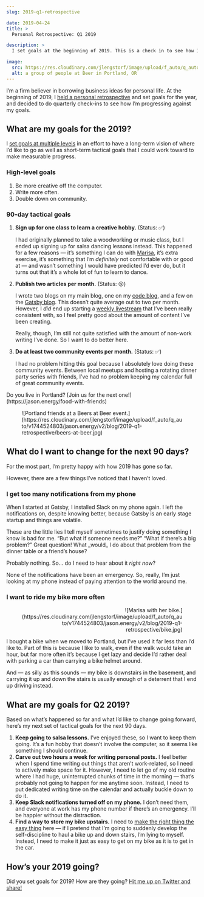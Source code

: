 ```yaml
---
slug: 2019-q1-retrospective

date: 2019-04-24
title: >
  Personal Retrospective: Q1 2019

description: >
  I set goals at the beginning of 2019. This is a check in to see how I’m doing, what I should keep up, and what I should change to make sure I get where I want to go.

image:
  src: https://res.cloudinary.com/jlengstorf/image/upload/f_auto/q_auto/v1744524803/jason.energy/v2/blog/2019-q1-retrospective/beers-at-beer.jpg
  alt: a group of people at Beer in Portland, OR
---
```



I’m a firm believer in borrowing business ideas for personal life. At the beginning of 2019, I [held a personal retrospective](/2018-personal-retrospective/) and set goals for the year, and decided to do quarterly check-ins to see how I’m progressing against my goals.

## What are my goals for the 2019?

I [set goals at multiple levels](/level-setting/) in an effort to have a long-term vision of where I’d like to go as well as short-term tactical goals that I could work toward to make measurable progress.

### High-level goals

1. Be more creative off the computer.
2. Write more often.
3. Double down on community.

### 90-day tactical goals

1.  **Sign up for one class to learn a creative hobby.** (Status: ✅)

    I had originally planned to take a woodworking or music class, but I ended up signing up for salsa dancing lessons instead. This happened for a few reasons — it’s something I can do with [Marisa](https://marisamorby.com), it’s extra exercise, it’s something that I’m _definitely_ not comfortable with or good at — and wasn’t something I would have predicted I’d ever do, but it turns out that it’s a whole lot of fun to learn to dance.

2.  **Publish two articles per month.** (Status: 😕)

    I wrote two blogs on my main blog, one on my [code blog](https://codetv.link/lwj), and a few on the [Gatsby blog](https://www.gatsbyjs.org/contributors/jason-lengstorf/). This doesn’t quite average out to two per month. However, I _did_ end up starting a [weekly livestream](https://twitch.tv/jlengstorf) that I’ve been really consistent with, so I feel pretty good about the amount of content I’ve been creating.

    Really, though, I’m still not quite satisfied with the amount of non-work writing I’ve done. So I want to do better here.

3.  **Do at least two community events per month.** (Status: ✅)

    I had no problem hitting this goal because I absolutely love doing these <Fn id="beers">community events.</Fn> Between local meetups and hosting a rotating dinner party series with friends, I’ve had no problem keeping my calendar full of great community events.

<FnText id="beers">
  Do you live in Portland? [Join us for the next one!](https://jason.energy/food-with-friends)
</FnText>

<Figure
  caption="A group of Portland friends at a “Beers at Beer” event."
  credit="Jason Lengstorf"
>
  ![Portland friends at a Beers at Beer event.](https://res.cloudinary.com/jlengstorf/image/upload/f_auto/q_auto/v1744524803/jason.energy/v2/blog/2019-q1-retrospective/beers-at-beer.jpg)
</Figure>

## What do I want to change for the next 90 days?

For the most part, I’m pretty happy with how 2019 has gone so far.

However, there are a few things I’ve noticed that I haven’t loved.

### I get too many notifications from my phone

When I started at Gatsby, I installed Slack on my phone again. I left the notifications on, despite knowing better, because <Fn id="lies">Gatsby is an early stage startup and things are volatile.</Fn>

<FnText id="lies">
  These are the little lies I tell myself sometimes to justify doing something I know is bad for me. “But what if someone needs me?” “What if there’s a big problem?” Great question! What _would_ I do about that problem from the dinner table or a friend’s house?

  Probably nothing. So... do I need to hear about it _right now_?
</FnText>

None of the notifications have been an emergency. So, really, I’m just looking at my phone instead of paying attention to the world around me.

### I want to ride my bike more often

<Figure
  align="right"
  caption="Marisa with her bike."
  credit="Jason Lengstorf"
>
  ![Marisa with her bike.](https://res.cloudinary.com/jlengstorf/image/upload/f_auto/q_auto/v1744524803/jason.energy/v2/blog/2019-q1-retrospective/bike.jpg)
</Figure>

I bought a bike when we moved to Portland, but I’ve used it far less than I’d like to. Part of this is because I like to walk, even if the walk would take an hour, but far more often it’s because I get lazy and decide I’d rather deal with parking a car than carrying a bike helmet around.

And — as silly as this sounds — my bike is downstairs in the basement, and carrying it up and down the stairs is usually enough of a deterrent that I end up driving instead.

## What are my goals for Q2 2019?

Based on what’s happened so far and what I’d like to change going forward, here’s my next set of tactical goals for the next 90 days.

1. **Keep going to salsa lessons.** I’ve enjoyed these, so I want to keep them going. It’s a fun hobby that doesn’t involve the computer, so it seems like something I should continue.
2. **Carve out two hours a week for writing personal posts.** I feel better when I spend time writing out things that aren’t work-related, so I need to actively make space for it. However, I need to let go of my old routine where I had huge, uninterrupted chunks of time in the morning — that’s probably not going to happen for me anytime soon. Instead, I need to put dedicated writing time on the calendar and actually buckle down to do it.
3. **Keep Slack notifications turned off on my phone.** I don’t need them, and everyone at work has my phone number if there’s an emergency. I’ll be happier without the distraction.
4. **Find a way to store my bike upstairs.** I need to [make the right thing the easy thing](/right-thing-easy-thing/) here — if I pretend that I’m going to suddenly develop the self-discipline to haul a bike up and down stairs, I’m lying to myself. Instead, I need to make it just as easy to get on my bike as it is to get in the car.

## How’s your 2019 going?

Did you set goals for 2019? How are they going? [Hit me up on Twitter and share!](https://twitter.com/intent/tweet?url=https://lengstorf.com/2019-q1-retrospective/)
